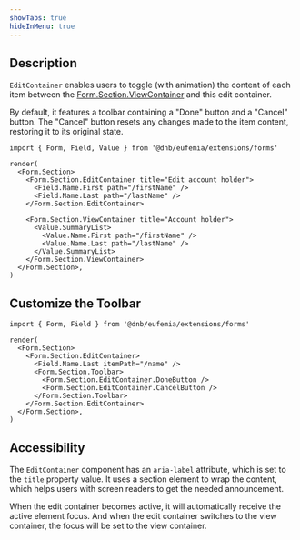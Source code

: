 ```yaml
---
showTabs: true
hideInMenu: true
---
```


## Description

`EditContainer` enables users to toggle (with animation) the content of each item between the [Form.Section.ViewContainer](/uilib/extensions/forms/Form/Section/ViewContainer/) and this edit container.

By default, it features a toolbar containing a "Done" button and a "Cancel" button. The "Cancel" button resets any changes made to the item content, restoring it to its original state.

```tsx
import { Form, Field, Value } from '@dnb/eufemia/extensions/forms'

render(
  <Form.Section>
    <Form.Section.EditContainer title="Edit account holder">
      <Field.Name.First path="/firstName" />
      <Field.Name.Last path="/lastName" />
    </Form.Section.EditContainer>

    <Form.Section.ViewContainer title="Account holder">
      <Value.SummaryList>
        <Value.Name.First path="/firstName" />
        <Value.Name.Last path="/lastName" />
      </Value.SummaryList>
    </Form.Section.ViewContainer>
  </Form.Section>,
)
```

## Customize the Toolbar

```tsx
import { Form, Field } from '@dnb/eufemia/extensions/forms'

render(
  <Form.Section>
    <Form.Section.EditContainer>
      <Field.Name.Last itemPath="/name" />
      <Form.Section.Toolbar>
        <Form.Section.EditContainer.DoneButton />
        <Form.Section.EditContainer.CancelButton />
      </Form.Section.Toolbar>
    </Form.Section.EditContainer>
  </Form.Section>,
)
```

## Accessibility

The `EditContainer` component has an `aria-label` attribute, which is set to the `title` property value. It uses a section element to wrap the content, which helps users with screen readers to get the needed announcement.

When the edit container becomes active, it will automatically receive the active element focus. And when the edit container switches to the view container, the focus will be set to the view container.
